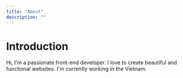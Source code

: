 ```yaml
---
title: "About"
description: ""
---
```


# Introduction

Hi, I'm a passionate front-end developer. I love to create beautiful and functional websites. I'm currently working in the Vietnam.
